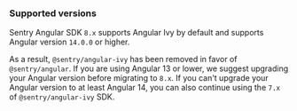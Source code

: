 ### Supported versions

Sentry Angular SDK `8.x` supports Angular Ivy by default and supports Angular version `14.0.0` or higher.

As a result, `@sentry/angular-ivy` has been removed in favor of `@sentry/angular`. If you are using Angular 13 or lower, we suggest upgrading your Angular version before migrating to `8.x`. If you can't upgrade your Angular version to at least Angular 14, you can also continue using the `7.x` of `@sentry/angular-ivy` SDK.

<Include name="migration/javascript-v8/compatible-browsers" />
